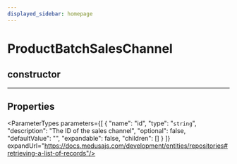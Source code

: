```yaml
---
displayed_sidebar: homepage
---
```



# ProductBatchSalesChannel

## constructor

___

## Properties

<ParameterTypes parameters={[
  {
    "name": "id",
    "type": "`string`",
    "description": "The ID of the sales channel",
    "optional": false,
    "defaultValue": "",
    "expandable": false,
    "children": []
  }
]} expandUrl="https://docs.medusajs.com/development/entities/repositories#retrieving-a-list-of-records"/>
